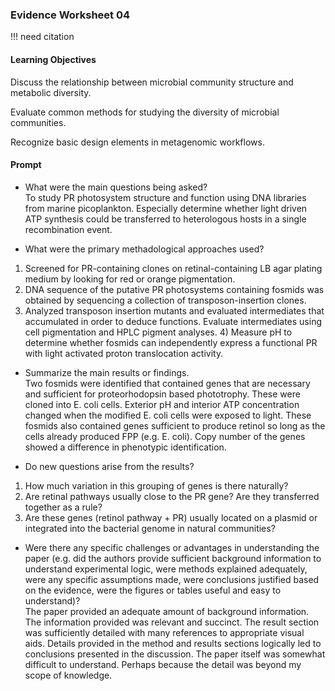 ### Evidence Worksheet 04

!!! need citation

#### Learning Objectives
Discuss the relationship between microbial community structure and metabolic diversity.

Evaluate common methods for studying the diversity of microbial communities. 

Recognize basic design elements in metagenomic workflows. 


#### Prompt
* What were the main questions being asked?  
To study PR photosystem structure and function using DNA libraries from marine picoplankton. Especially determine whether light driven ATP synthesis could be transferred to heterologous hosts in a single recombination event. 

* What were the primary methadological approaches used?  
1) Screened for PR-containing clones on retinal-containing LB agar plating medium by looking for red or orange pigmentation.
2) DNA sequence of the putative PR photosystems containing fosmids was obtained by sequencing a collection of transposon-insertion clones. 
3) Analyzed transposon insertion mutants and evaluated intermediates that accumulated in order to deduce functions. Evaluate intermediates using cell pigmentation and HPLC pigment analyses. 4) Measure pH to determine whether fosmids can independently express a functional PR with light activated proton translocation activity. 

* Summarize the main results or findings.  
Two fosmids were identified that contained genes that are necessary and sufficient for proteorhodopsin based phototrophy. These were cloned into E. coli cells. Exterior pH and interior ATP concentration changed when the modified E. coli cells were exposed to light. These fosmids also contained genes sufficient to produce retinol so long as the cells already produced FPP (e.g. E. coli).  Copy number of the genes showed a difference in phenotypic identification. 

* Do new questions arise from the results?  
1) How much variation in this grouping of genes is there naturally? 
2) Are retinal pathways usually close to the PR gene? Are they transferred together as a rule? 
3) Are these genes (retinol pathway + PR) usually located on a plasmid or integrated into the bacterial genome in natural communities?

* Were there any specific challenges or advantages in understanding the paper (e.g. did the authors provide sufficient background information to understand experimental logic, were methods explained adequately, were any specific assumptions made, were conclusions justified based on the evidence, were the figures or tables useful and easy to understand)?  
The paper provided an adequate amount of background information. The information provided was relevant and succinct. The result section was sufficiently detailed with many references to appropriate visual aids. Details provided in the method and results sections logically led to conclusions presented in the discussion. The paper itself was somewhat difficult to understand. Perhaps because the detail was beyond my scope of knowledge. 
